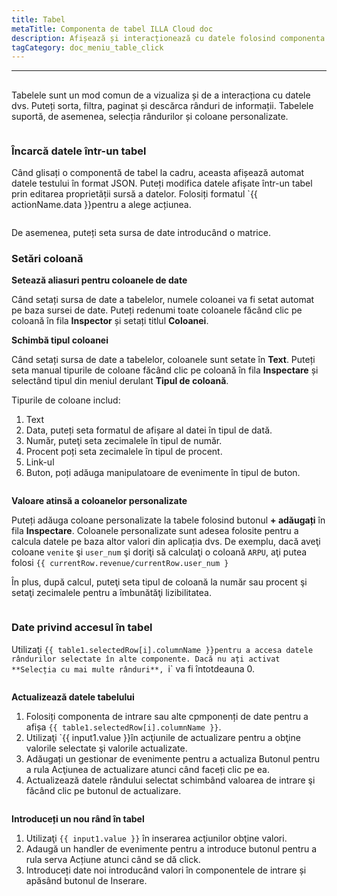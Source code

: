 ```yaml
---
title: Tabel
metaTitle: Componenta de tabel ILLA Cloud doc
description: Afișează și interacționează cu datele folosind componenta Tabel.
tagCategory: doc_meniu_table_click
---
```


* * *

## <Heading hidden>Tabelul</Heading>

Tabelele sunt un mod comun de a vizualiza și de a interacționa cu datele dvs. Puteți sorta, filtra, paginat și descărca rânduri de informații. Tabelele suportă, de asemenea, selecția rândurilor și coloane personalizate.

<img
  src='https://cdn.illacloud.com/official-website/img/docs/assemble/table.png'
  alt=""
/>

### Încarcă datele într-un tabel

Când glisați o componentă de tabel la cadru, aceasta afișează automat datele testului în format JSON. Puteți modifica datele afișate într-un tabel prin editarea proprietății sursă a datelor. Folosiți formatul \`{{ actionName.data }}pentru a alege acțiunea.

<img
  src='https://cdn.illacloud.com/official-website/img/docs/assemble/table1.png'
  alt=""
/>

De asemenea, puteți seta sursa de date introducând o matrice.

### Setări coloană

**Setează aliasuri pentru coloanele de date**

Când setați sursa de date a tabelelor, numele coloanei va fi setat automat pe baza sursei de date. Puteți redenumi toate coloanele făcând clic pe coloană în fila **Inspector** și setați titlul **Coloanei**.

**Schimbă tipul coloanei**

Când setați sursa de date a tabelelor, coloanele sunt setate în **Text**. Puteți seta manual tipurile de coloane făcând clic pe coloană în fila **Inspectare** și selectând tipul din meniul derulant **Tipul de coloană**.

Tipurile de coloane includ:

1.  Text
2.  Data, puteți seta formatul de afișare al datei în tipul de dată.
3.  Număr, puteţi seta zecimalele în tipul de număr.
4.  Procent poți seta zecimalele în tipul de procent.
5.  Link-ul
6.  Buton, poți adăuga manipulatoare de evenimente în tipul de buton.

<img
  src='https://cdn.illacloud.com/official-website/img/docs/assemble/table2.png'
  alt=""
/>

**Valoare atinsă a coloanelor personalizate**

Puteți adăuga coloane personalizate la tabele folosind butonul **+ adăugați** în fila **Inspectare**. Coloanele personalizate sunt adesea folosite pentru a calcula datele pe baza altor valori din aplicația dvs. De exemplu, dacă aveţi coloane `venite` şi `user_num` şi doriţi să calculaţi o coloană `ARPU`, aţi putea folosi `{{ currentRow.revenue/currentRow.user_num }`

În plus, după calcul, puteţi seta tipul de coloană la număr sau procent şi setaţi zecimalele pentru a îmbunătăţi lizibilitatea.

<img
  src='https://cdn.illacloud.com/official-website/img/docs/assemble/table3.png'
  alt=""
/>

### Date privind accesul în tabel

Utilizaţi `{{ table1.selectedRow[i].columnName }}pentru a accesa datele rândurilor selectate în alte componente. Dacă nu ați activat **Selecția cu mai multe rânduri**, `i\` va fi întotdeauna 0.

<img
  src='https://cdn.illacloud.com/official-website/img/docs/assemble/table4.png'
  alt=""
/>

**Actualizează datele tabelului**

1.  Folosiți componenta de intrare sau alte cpmponenți de date pentru a afișa `{{ table1.selectedRow[i].columnName }}`.
2.  Utilizaţi \`{{ input1.value }}în acţiunile de actualizare pentru a obţine valorile selectate şi valorile actualizate.
3.  Adăugați un gestionar de evenimente pentru a actualiza Butonul pentru a rula Acţiunea de actualizare atunci când faceți clic pe ea.
4.  Actualizează datele rândului selectat schimbând valoarea de intrare şi făcând clic pe butonul de actualizare.

<img
  src='https://cdn.illacloud.com/official-website/img/docs/assemble/table5.png'
  alt=""
/>

**Introduceți un nou rând în tabel**

1.  Utilizaţi `{{ input1.value }}` în inserarea acţiunilor obţine valori.
2.  Adaugă un handler de evenimente pentru a introduce butonul pentru a rula serva Acțiune atunci când se dă click.
3.  Introduceți date noi introducând valori în componentele de intrare și apăsând butonul de Inserare.

<img
  src='https://cdn.illacloud.com/official-website/img/docs/assemble/table6.png'
  alt=""
/>
